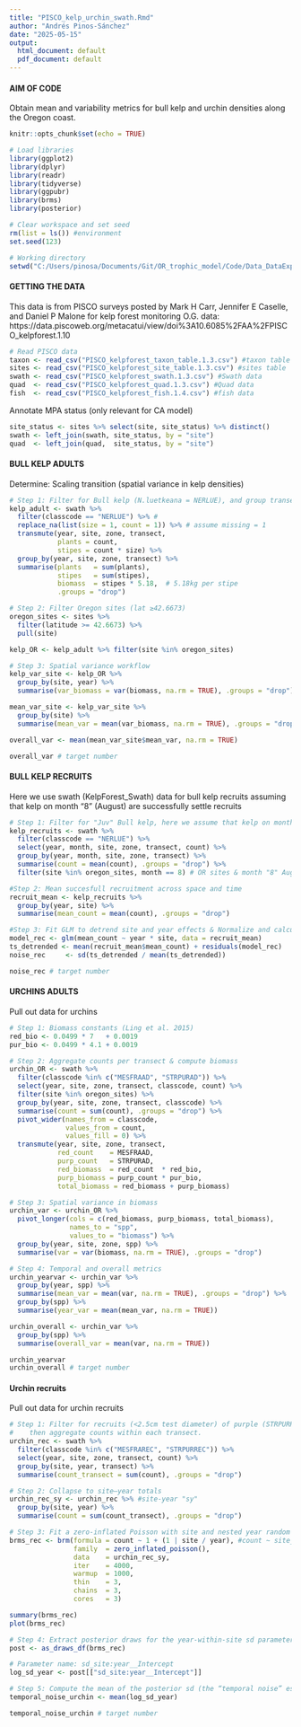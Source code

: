 ```yaml
---
title: "PISCO_kelp_urchin_swath.Rmd"
author: "Andrés Pinos-Sánchez"
date: "2025-05-15"
output: 
  html_document: default
  pdf_document: default
---
```


#### AIM OF CODE
Obtain mean and variability metrics for bull kelp and urchin densities along the Oregon coast.

```r
knitr::opts_chunk$set(echo = TRUE) 

# Load libraries
library(ggplot2)
library(dplyr)
library(readr)
library(tidyverse)
library(ggpubr)
library(brms)
library(posterior)

# Clear workspace and set seed
rm(list = ls()) #environment
set.seed(123)

# Working directory
setwd("C:/Users/pinosa/Documents/Git/OR_trophic_model/Code/Data_DataExploration/PISCO_kelp_urchin_swath_data")

```

#### GETTING THE DATA

This data is from PISCO surveys posted by Mark H Carr, Jennifer E Caselle, and Daniel P Malone
for kelp forest monitoring
O.G. data: https://data.piscoweb.org/metacatui/view/doi%3A10.6085%2FAA%2FPISCO_kelpforest.1.10
```r
# Read PISCO data
taxon <- read_csv("PISCO_kelpforest_taxon_table.1.3.csv") #taxon table
sites <- read_csv("PISCO_kelpforest_site_table.1.3.csv") #sites table
swath <- read_csv("PISCO_kelpforest_swath.1.3.csv") #Swath data
quad  <- read_csv("PISCO_kelpforest_quad.1.3.csv") #Quad data
fish  <- read_csv("PISCO_kelpforest_fish.1.4.csv") #fish data

```

Annotate MPA status (only relevant for CA model)
```r
site_status <- sites %>% select(site, site_status) %>% distinct()
swath <- left_join(swath, site_status, by = "site")
quad  <- left_join(quad,  site_status, by = "site")

```


#### BULL KELP ADULTS
Determine: Scaling transition (spatial variance in kelp densities)
```r
# Step 1: Filter for Bull kelp (N.luetkeana = NERLUE), and group transects across time & space
kelp_adult <- swath %>%
  filter(classcode == "NERLUE") %>% # 
  replace_na(list(size = 1, count = 1)) %>% # assume missing = 1
  transmute(year, site, zone, transect,
            plants = count,
            stipes = count * size) %>%
  group_by(year, site, zone, transect) %>%
  summarise(plants   = sum(plants),
            stipes   = sum(stipes),
            biomass  = stipes * 5.18,  # 5.18kg per stipe
            .groups = "drop")

# Step 2: Filter Oregon sites (lat ≥42.6673)
oregon_sites <- sites %>%
  filter(latitude >= 42.6673) %>%
  pull(site)

kelp_OR <- kelp_adult %>% filter(site %in% oregon_sites)

# Step 3: Spatial variance workflow
kelp_var_site <- kelp_OR %>%
  group_by(site, year) %>%
  summarise(var_biomass = var(biomass, na.rm = TRUE), .groups = "drop")

mean_var_site <- kelp_var_site %>%
  group_by(site) %>%
  summarise(mean_var = mean(var_biomass, na.rm = TRUE), .groups = "drop")

overall_var <- mean(mean_var_site$mean_var, na.rm = TRUE)

overall_var # target number

```

#### BULL KELP RECRUITS

Here we use swath (KelpForest_Swath) data for bull kelp recruits assuming that kelp
on month "8" (August) are successfully settle recruits
```r
# Step 1: Filter for "Juv" Bull kelp, here we assume that kelp on month "8" are successful recruits 
kelp_recruits <- swath %>%
  filter(classcode == "NERLUE") %>%
  select(year, month, site, zone, transect, count) %>%
  group_by(year, month, site, zone, transect) %>%
  summarise(count = mean(count), .groups = "drop") %>%
  filter(site %in% oregon_sites, month == 8) # OR sites & month "8" August

#Step 2: Mean succesfull recruitment across space and time
recruit_mean <- kelp_recruits %>%
  group_by(year, site) %>%
  summarise(mean_count = mean(count), .groups = "drop")

#Step 3: Fit GLM to detrend site and year effects & Normalize and calculate sd (temporal noise)
model_rec <- glm(mean_count ~ year * site, data = recruit_mean)
ts_detrended <- mean(recruit_mean$mean_count) + residuals(model_rec)
noise_rec     <- sd(ts_detrended / mean(ts_detrended))

noise_rec # target number

```

#### URCHINS ADULTS

Pull out data for urchins
```r
# Step 1: Biomass constants (Ling et al. 2015)
red_bio <- 0.0499 * 7   + 0.0019
pur_bio <- 0.0499 * 4.1 + 0.0019

# Step 2: Aggregate counts per transect & compute biomass
urchin_OR <- swath %>%
  filter(classcode %in% c("MESFRAAD", "STRPURAD")) %>%
  select(year, site, zone, transect, classcode, count) %>%
  filter(site %in% oregon_sites) %>%
  group_by(year, site, zone, transect, classcode) %>%
  summarise(count = sum(count), .groups = "drop") %>%
  pivot_wider(names_from = classcode,
              values_from = count,
              values_fill = 0) %>%
  transmute(year, site, zone, transect,
            red_count    = MESFRAAD,
            purp_count   = STRPURAD,
            red_biomass  = red_count  * red_bio,
            purp_biomass = purp_count * pur_bio,
            total_biomass = red_biomass + purp_biomass)

# Step 3: Spatial variance in biomass
urchin_var <- urchin_OR %>%
  pivot_longer(cols = c(red_biomass, purp_biomass, total_biomass),
               names_to = "spp",
               values_to = "biomass") %>%
  group_by(year, site, zone, spp) %>%
  summarise(var = var(biomass, na.rm = TRUE), .groups = "drop")

# Step 4: Temporal and overall metrics
urchin_yearvar <- urchin_var %>%
  group_by(year, spp) %>%
  summarise(mean_var = mean(var, na.rm = TRUE), .groups = "drop") %>%
  group_by(spp) %>%
  summarise(year_var = mean(mean_var, na.rm = TRUE))

urchin_overall <- urchin_var %>%
  group_by(spp) %>%
  summarise(overall_var = mean(var, na.rm = TRUE))

urchin_yearvar
urchin_overall # target number

```

#### Urchin recruits

Pull out data for urchin recruits
```r
# Step 1: Filter for recruits (<2.5cm test diameter) of purple (STRPURREC) and red (MESFRAREC) urchins,
#    then aggregate counts within each transect.
urchin_rec <- swath %>%
  filter(classcode %in% c("MESFRAREC", "STRPURREC")) %>%
  select(year, site, zone, transect, count) %>%
  group_by(site, year, transect) %>%
  summarise(count_transect = sum(count), .groups = "drop")

# Step 2: Collapse to site–year totals
urchin_rec_sy <- urchin_rec %>% #site-year "sy"
  group_by(site, year) %>%
  summarise(count = sum(count_transect), .groups = "drop")

# Step 3: Fit a zero‑inflated Poisson with site and nested year random effects
brms_rec <- brm(formula = count ~ 1 + (1 | site / year), #count ~ site_code + (1 | site_code / year)
                family  = zero_inflated_poisson(),
                data    = urchin_rec_sy,
                iter    = 4000,
                warmup  = 1000,
                thin    = 3,
                chains  = 3,
                cores   = 3)

summary(brms_rec)
plot(brms_rec)

# Step 4: Extract posterior draws for the year‐within‐site sd parameter
post <- as_draws_df(brms_rec)

# Parameter name: sd_site:year__Intercept
log_sd_year <- post[["sd_site:year__Intercept"]]

# Step 5: Compute the mean of the posterior sd (the “temporal noise” estimate)
temporal_noise_urchin <- mean(log_sd_year)

temporal_noise_urchin # target number

```


<!-- ### Urchin-Kelp -->

<!-- Join tables -->
<!-- ```{r} -->
<!-- KelpUrchin_df <- Kelp_df %>%  -->
<!--   full_join(Urchins_df_OR, -->
<!--             by = c("year","site", "side", "zone", "transect", "site_status"))  -->

<!-- # replace NA with 0 -->
<!-- KelpUrchin_df <- KelpUrchin_df %>% replace(is.na(.), 0) -->

<!-- # set site status  -->
<!-- KelpUrchin_df <- KelpUrchin_df %>%  -->
<!--   mutate(site_status = as.factor(site_status)) -->

<!-- # remove sites with <3 years of data -->
<!--   # find sites with >3 years -->
<!--   site_keep <- KelpUrchin_df %>%  -->
<!--     select(site, year) %>%  -->
<!--     unique() %>%  -->
<!--     group_by(site) %>%  -->
<!--     filter(n()>2) %>% pull(site) -->

<!--   KelpUrchin_df <- KelpUrchin_df %>%  -->
<!--     filter(site %in% site_keep) -->


<!-- # calc stats at site level -->
<!-- KelpUrchin_df_site <- KelpUrchin_df %>%  -->
<!--   group_by(year, site, site_status) %>%  -->
<!--   summarise(across(Kelp_plants:Urchins_biomass, ~mean(., na.rm = T))) -->

<!-- # take log -->
<!-- KelpUrchin_df_site <- KelpUrchin_df_site %>%  -->
<!--   mutate(across(Kelp_plants:Urchins_biomass, ~log(.), .names = "{col}_ln")) -->



<!-- ``` -->


<!-- Transect scale -->

<!-- urchins v. kelp -->
<!-- ```{r} -->
<!-- # basic -->
<!-- ggplot(KelpUrchin_df) + -->
<!--   geom_point(aes(x = Urchins_biomass, y = Kelp_biomasswet), alpha = 0.3) + -->
<!--   ylab('Kelp (kg/60m2)') + xlab('Urchins (kg/60m2)') -->


<!-- # facet MPA status -->
<!-- ggplot(KelpUrchin_df, aes(x = Urchins_biomass, y = Kelp_biomasswet, color = site_status)) + -->
<!--   geom_point(alpha = 0.3) + -->
<!--   facet_wrap(vars(site_status), ncol = 1, scales = 'free') +  -->
<!--   geom_rug(linewidth=0.1) + -->
<!--   ylab('Kelp (kg/60m2)') + xlab('Urchins (kg/60m2)') -->

<!-- ggscatterhist( -->
<!--   KelpUrchin_df, x = "Urchins_biomass", y = "Kelp_biomasswet", -->
<!--   color = "site_status", fill = "site_status", -->
<!--   size = 3, alpha = 0.6, -->
<!--   margin.plot = "boxplot", -->
<!--   ggtheme = theme_bw()) -->



<!-- # facet site (+MPA status) -->
<!-- ggplot(KelpUrchin_df, aes(x = Urchins_biomass, y = Kelp_biomasswet, color = site_status)) + -->
<!--   geom_point(alpha = 0.3) + -->
<!--   facet_wrap(vars(site_status, site)) +  -->
<!--   geom_rug(linewidth=0.1) + -->
<!--   ylab('Kelp (kg/60m2)') + xlab('Urchins (kg/60m2)') -->



<!-- # facet MPA status + colour urchin -->
<!-- ggplot(KelpUrchin_df) + -->
<!--   geom_point(aes(x = purple_biomass, y = Kelp_biomasswet), colour = "purple", alpha = 0.3) + -->
<!--   geom_point(aes(x = red_biomass, y = Kelp_biomasswet), colour = "red", alpha = 0.3) + -->
<!--     facet_wrap(vars(site_status), ncol = 1, scales = 'free') + -->
<!--   ylab('Kelp (kg/60m2)') + xlab('Urchins (kg/60m2)') -->


<!-- ggplot(KelpUrchin_df) + -->
<!--   geom_point(aes(x = purple_count, y = Kelp_stipes), colour = "purple", alpha = 0.3) + -->
<!--   geom_point(aes(x = red_count, y = Kelp_stipes), colour = "red", alpha = 0.3) + -->
<!--     facet_wrap(vars(site_status), ncol = 1, scales = 'free') + -->
<!--   ylab('Stipes (no./60m2)') + xlab('Urchins (no./60m2)') -->

<!-- ``` -->

<!-- urchins & kelp data distributions -->
<!-- ```{r} -->
<!-- g1 <- ggplot(KelpUrchin_df) + -->
<!--   stat_ecdf(aes(x = Kelp_biomasswet, colour = site_status),  -->
<!--             size = 1, pad = F) -->

<!-- g2 <- ggplot(KelpUrchin_df) + -->
<!--   stat_ecdf(aes(x = -Urchins_biomass, colour = site_status), -->
<!--             size = 1, pad = F) -->

<!-- ggarrange(g1, g2, ncol = 1) -->

<!-- ``` -->

<!-- urchins & kelp v. time -->
<!-- ```{r} -->
<!-- ggplot(KelpUrchin_df) + -->
<!--   geom_point(aes(y = Urchins_biomass, x = year), colour = "orange", alpha = 0.3) + -->
<!--   geom_point(aes(y = Kelp_biomasswet, x = year), colour = "darkgreen", alpha = 0.3)  -->

<!-- ggplot(KelpUrchin_df, aes(x = year)) + -->
<!--   geom_point(aes(y = Kelp_biomasswet), colour = "darkgreen", alpha = 0.3) + -->
<!--   geom_smooth(aes(y = Kelp_biomasswet), colour = "darkgreen", alpha = 0.3) + -->
<!--   geom_point(aes(y = Urchins_biomass), colour = "orange", alpha = 0.3) + -->
<!--   geom_smooth(aes(y = Urchins_biomass), colour = "orange", alpha = 0.3) + -->
<!--   geom_hline(yintercept = 204, linetype = "dashed", color = "grey80", size = 1) + # ling threshold upper -->
<!--   geom_hline(yintercept = 156, linetype = "dashed", color = "grey50", size = 1) + # ling threshold mean -->
<!--   geom_hline(yintercept = 108, linetype = "dashed", color = "grey80", size = 1) + # ling threshold lower -->
<!--   geom_vline(xintercept = 2014, linetype = "dashed", color = "red", size = 1) + # heatwave -->
<!--   geom_vline(xintercept = 2016, linetype = "dashed", color = "red", size = 1) + -->
<!--   facet_wrap(vars(site_status, site)) + -->
<!--   scale_y_continuous(name = "biomass (kg/60m2)", limit = c(0,1000)) + -->
<!--   theme_bw() -->

<!-- # Anacapa East over-time averages (first by year, than over) -->
<!-- KelpUrchin_df %>%  -->
<!--   filter(site == "ANACAPA_EAST_ISLE") %>%  -->
<!--   group_by(year) %>%  -->
<!--   summarise(across(Kelp_plants:Urchins_biomass, ~mean(.))) %>%  -->
<!--   summarise(across(Kelp_plants:Urchins_biomass, ~mean(.))) -->


<!-- ggplot(KelpUrchin_df, aes(x = year)) + -->
<!--   geom_point(aes(y = Kelp_stipes), colour = "darkgreen", alpha = 0.3) + -->
<!--   geom_smooth(aes(y = Kelp_stipes), colour = "darkgreen", alpha = 0.3) + -->
<!--   geom_point(aes(y = Urchins_count), colour = "orange", alpha = 0.3) + -->
<!--   geom_smooth(aes(y = Urchins_count), colour = "orange", alpha = 0.3) + -->
<!--   facet_wrap(vars(site_status, site)) + -->
<!--   scale_y_continuous(name = "Abundance (no./60m2)") -->


<!-- ggplot(KelpUrchin_df) + -->
<!--   geom_point(aes(y = Kelp_biomasswet, x = year), colour = "darkgreen", alpha = 0.3) + -->
<!--   geom_point(aes(y = purple_biomass, x = year), colour = "purple", alpha = 0.3) + -->
<!--   geom_point(aes(y = red_biomass, x = year), colour = "red", alpha = 0.3) +   -->
<!--   facet_wrap(~site) -->


<!-- ``` -->


<!-- Site scale -->
<!-- ```{r} -->
<!-- # mean and sd across sites -->
<!-- KelpUrchin_df_site %>% ungroup() %>%  -->
<!--   summarise(across(c(Kelp_biomasswet,Urchins_biomass), list(mean = mean, sd = sd))) -->

<!-- # mean and sd across forested sites only -->
<!-- KelpUrchin_df_site %>% ungroup() %>%  -->
<!--   filter(Kelp_biomasswet>0) %>%  -->
<!--   summarise(across(c(Kelp_biomasswet,Urchins_biomass), list(mean = mean, sd = sd))) -->

<!-- # mean and sd across sites by status -->
<!-- KelpUrchin_df_site %>% group_by(site_status) %>%  -->
<!--   summarise(across(c(Kelp_biomasswet,Urchins_biomass), list(mean = mean, sd = sd))) -->


<!-- ggscatterhist( -->
<!--   KelpUrchin_df_site, x = "Urchins_biomass", y = "Kelp_biomasswet", -->
<!--   color = "site_status", fill = "site_status", -->
<!--   size = 3, alpha = 0.6, -->
<!--   margin.plot = "boxplot", ggtheme = theme_bw(),  -->
<!--   xlab = 'Observed urchin biomass (kg.60m2)', ylab = 'Observed kelp biomass (kg.60m2)') -->


<!-- # (per m2) -->
<!--  KelpUrchin_df_site <- KelpUrchin_df_site %>%  -->
<!--             mutate(Urchins_biomass_m = Urchins_biomass/60,  -->
<!--                    Kelp_biomasswet_m = Kelp_biomasswet/60) -->
<!-- ggscatterhist( -->
<!--   KelpUrchin_df_site, x = "Urchins_biomass_m", y = "Kelp_biomasswet_m", -->
<!--   size = 3, alpha = 0.6, -->
<!--   margin.plot = "boxplot", -->
<!--   ggtheme = theme_bw()) -->



<!-- ggplot(KelpUrchin_df_site, aes(x = year)) + -->
<!--   geom_point(aes(y = Kelp_biomasswet), colour = "darkgreen", alpha = 0.3) + -->
<!--   geom_smooth(aes(y = Kelp_biomasswet), colour = "darkgreen", alpha = 0.3) + -->
<!--   geom_point(aes(y = Urchins_biomass), colour = "orange", alpha = 0.3) + -->
<!--   geom_smooth(aes(y = Urchins_biomass), colour = "orange", alpha = 0.3) + -->
<!--   facet_wrap(vars(site_status), ncol = 1) + -->
<!--   geom_hline(yintercept = (2.6+0.8)*60, linetype = "dashed", color = "grey80", size = 1) + # ling threshold upper -->
<!--   geom_hline(yintercept = 2.6*60, linetype = "dashed", color = "grey50", size = 1) + # ling threshold mean -->
<!--   geom_hline(yintercept = (2.6-0.8)*60, linetype = "dashed", color = "grey80", size = 1) + # ling threshold lower   -->
<!--   geom_vline(xintercept = 2014, linetype = "dashed", color = "red", size = 1) + # heatwave -->
<!--   geom_vline(xintercept = 2016, linetype = "dashed", color = "red", size = 1) + -->
<!--   scale_y_continuous(name = "biomass (kg/60m2)") + -->
<!--   theme_bw() -->



<!-- KelpUrchin_df_sitemeanMPA <- KelpUrchin_df_site %>%  -->
<!--   group_by(site_status, year) %>%  -->
<!--   summarise(across(Kelp_plants:Urchins_biomass, ~mean(.)))  -->

<!-- ggplot(KelpUrchin_df_sitemeanMPA,aes(x = year)) + -->
<!--   geom_point(aes(y = Kelp_biomasswet), colour = "darkgreen", size = 2) + -->
<!--   geom_point(aes(y = Urchins_biomass), colour = "orange", size = 2) + -->
<!--   facet_wrap(vars(site_status), ncol = 1) + -->
<!--   geom_hline(yintercept = (2.6+0.8)*60, linetype = "dashed", color = "grey80", size = 1) + # ling threshold upper -->
<!--   geom_hline(yintercept = 2.6*60, linetype = "dashed", color = "grey50", size = 1) + # ling threshold mean -->
<!--   geom_hline(yintercept = (2.6-0.8)*60, linetype = "dashed", color = "grey80", size = 1) + # ling threshold lower   -->
<!--   geom_vline(xintercept = 2014, linetype = "dashed", color = "red", size = 1) + # heatwave -->
<!--   geom_vline(xintercept = 2016, linetype = "dashed", color = "red", size = 1) + -->
<!--   scale_y_continuous(name = "biomass (kg/60m2)") + -->
<!--   theme_bw() -->

<!-- ggplot(KelpUrchin_df_sitemeanMPA) + -->
<!--   geom_point(aes(y = Kelp_biomasswet, x = Urchins_biomass, colour = site_status), size = 2) + -->
<!--   geom_point(data = KelpUrchin_df_site, aes(y = Kelp_biomasswet, x = Urchins_biomass, colour = site_status), alpha = 0.3) + -->
<!--   facet_wrap(vars(site_status), ncol = 1) + -->
<!--   geom_vline(xintercept = (2.6+0.8)*60, linetype = "dashed", color = "grey80", size = 1) + # ling threshold upper -->
<!--   geom_vline(xintercept = 2.6*60, linetype = "dashed", color = "grey50", size = 1) + # ling threshold mean -->
<!--   geom_vline(xintercept = (2.6-0.8)*60, linetype = "dashed", color = "grey80", size = 1) + # ling threshold lower   -->
<!--   scale_y_continuous(name = "biomass (kg/60m2)") + -->
<!--   theme_bw() -->





<!-- ggplot(KelpUrchin_df_site, aes(x = year)) + -->
<!--   geom_point(aes(y = Kelp_biomasswet), colour = "darkgreen", alpha = 0.3) + -->
<!--   geom_smooth(aes(y = Kelp_biomasswet), colour = "darkgreen", alpha = 0.3) + -->
<!--   geom_point(aes(y = purple_biomass), colour = "purple", alpha = 0.3) + -->
<!--   geom_smooth(aes(y = purple_biomass), colour = "purple", alpha = 0.3) + -->
<!--   facet_wrap(vars(site_status), ncol = 1) + -->
<!--   scale_y_continuous(name = "biomass (kg/60m2)") + -->
<!--   theme_bw() -->



<!-- ggplot(KelpUrchin_df_site, aes(x = year)) + -->
<!--   geom_point(aes(y = Kelp_stipes), colour = "darkgreen", alpha = 0.3) + -->
<!--   geom_smooth(aes(y = Kelp_stipes), colour = "darkgreen", alpha = 0.3) + -->
<!--   geom_point(aes(y = Urchins_count), colour = "orange", alpha = 0.3) + -->
<!--   geom_smooth(aes(y = Urchins_count), colour = "orange", alpha = 0.3) + -->
<!--   facet_wrap(vars(site_status), ncol = 1) + -->
<!--   scale_y_continuous(name = "density (no./60m2)",  limits = c(0,300)) + -->
<!--   theme_bw() -->


<!-- ggplot(KelpUrchin_df_site, aes(x = year)) + -->
<!--   geom_point(aes(y = Kelp_stipes), colour = "darkgreen", alpha = 0.3) + -->
<!--   geom_smooth(aes(y = Kelp_stipes), colour = "darkgreen", alpha = 0.3) + -->
<!--   geom_point(aes(y = purple_count), colour = "purple", alpha = 0.3) + -->
<!--   geom_smooth(aes(y = purple_count), colour = "purple", alpha = 0.3) + -->
<!--   facet_wrap(vars(site_status), ncol = 1) + -->
<!--   scale_y_continuous(name = "density (no./60m2)",  limits = c(0,300)) + -->
<!--   theme_bw() -->

<!-- ``` -->
